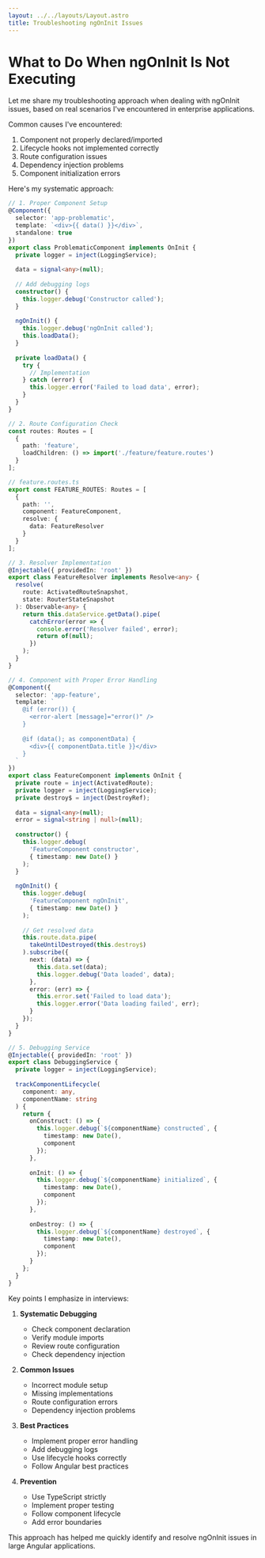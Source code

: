 ```yaml
---
layout: ../../layouts/Layout.astro
title: Troubleshooting ngOnInit Issues
---
```


# What to Do When ngOnInit Is Not Executing

Let me share my troubleshooting approach when dealing with ngOnInit issues, based on real scenarios I've encountered in enterprise applications.

Common causes I've encountered:
1. Component not properly declared/imported
2. Lifecycle hooks not implemented correctly
3. Route configuration issues
4. Dependency injection problems
5. Component initialization errors

Here's my systematic approach:

```typescript
// 1. Proper Component Setup
@Component({
  selector: 'app-problematic',
  template: `<div>{{ data() }}</div>`,
  standalone: true
})
export class ProblematicComponent implements OnInit {
  private logger = inject(LoggingService);
  
  data = signal<any>(null);
  
  // Add debugging logs
  constructor() {
    this.logger.debug('Constructor called');
  }
  
  ngOnInit() {
    this.logger.debug('ngOnInit called');
    this.loadData();
  }
  
  private loadData() {
    try {
      // Implementation
    } catch (error) {
      this.logger.error('Failed to load data', error);
    }
  }
}

// 2. Route Configuration Check
const routes: Routes = [
  {
    path: 'feature',
    loadChildren: () => import('./feature/feature.routes')
  }
];

// feature.routes.ts
export const FEATURE_ROUTES: Routes = [
  {
    path: '',
    component: FeatureComponent,
    resolve: {
      data: FeatureResolver
    }
  }
];

// 3. Resolver Implementation
@Injectable({ providedIn: 'root' })
export class FeatureResolver implements Resolve<any> {
  resolve(
    route: ActivatedRouteSnapshot,
    state: RouterStateSnapshot
  ): Observable<any> {
    return this.dataService.getData().pipe(
      catchError(error => {
        console.error('Resolver failed', error);
        return of(null);
      })
    );
  }
}

// 4. Component with Proper Error Handling
@Component({
  selector: 'app-feature',
  template: `
    @if (error()) {
      <error-alert [message]="error()" />
    }
    
    @if (data(); as componentData) {
      <div>{{ componentData.title }}</div>
    }
  `
})
export class FeatureComponent implements OnInit {
  private route = inject(ActivatedRoute);
  private logger = inject(LoggingService);
  private destroy$ = inject(DestroyRef);
  
  data = signal<any>(null);
  error = signal<string | null>(null);
  
  constructor() {
    this.logger.debug(
      'FeatureComponent constructor',
      { timestamp: new Date() }
    );
  }
  
  ngOnInit() {
    this.logger.debug(
      'FeatureComponent ngOnInit',
      { timestamp: new Date() }
    );
    
    // Get resolved data
    this.route.data.pipe(
      takeUntilDestroyed(this.destroy$)
    ).subscribe({
      next: (data) => {
        this.data.set(data);
        this.logger.debug('Data loaded', data);
      },
      error: (err) => {
        this.error.set('Failed to load data');
        this.logger.error('Data loading failed', err);
      }
    });
  }
}

// 5. Debugging Service
@Injectable({ providedIn: 'root' })
export class DebuggingService {
  private logger = inject(LoggingService);
  
  trackComponentLifecycle(
    component: any,
    componentName: string
  ) {
    return {
      onConstruct: () => {
        this.logger.debug(`${componentName} constructed`, {
          timestamp: new Date(),
          component
        });
      },
      
      onInit: () => {
        this.logger.debug(`${componentName} initialized`, {
          timestamp: new Date(),
          component
        });
      },
      
      onDestroy: () => {
        this.logger.debug(`${componentName} destroyed`, {
          timestamp: new Date(),
          component
        });
      }
    };
  }
}
```

Key points I emphasize in interviews:

1. **Systematic Debugging**
   - Check component declaration
   - Verify module imports
   - Review route configuration
   - Check dependency injection

2. **Common Issues**
   - Incorrect module setup
   - Missing implementations
   - Route configuration errors
   - Dependency injection problems

3. **Best Practices**
   - Implement proper error handling
   - Add debugging logs
   - Use lifecycle hooks correctly
   - Follow Angular best practices

4. **Prevention**
   - Use TypeScript strictly
   - Implement proper testing
   - Follow component lifecycle
   - Add error boundaries

This approach has helped me quickly identify and resolve ngOnInit issues in large Angular applications.
